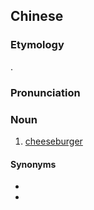 {{also|芝士汉堡}}
==Chinese==
{{zh-forms|s=芝士汉堡|type=22}}

===Etymology===
{{calque|zh|en|cheeseburger}}.

===Pronunciation===
{{zh-pron
|c=zi1 si6-2 hon3 bou2
|cat=n
}}

===Noun===
{{zh-noun}}

# {{lb|zh|Cantonese}} [[cheeseburger]]

====Synonyms====
* {{zh-l|芝士堡}}
* {{zh-l|起司堡}}

{{zh-cat|Foods}}
